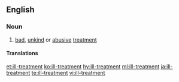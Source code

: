 ==English==

===Noun===
{{en-noun|head=[[ill]]-[[treatment]]|-}}

# [[bad]], [[unkind]] or [[abusive]] [[treatment]]

====Translations====
{{trans-top|bad, unkind or abusive treatment}}
{{trans-mid}}
{{trans-bottom}}

[[et:ill-treatment]]
[[ko:ill-treatment]]
[[hy:ill-treatment]]
[[ml:ill-treatment]]
[[ja:ill-treatment]]
[[te:ill-treatment]]
[[vi:ill-treatment]]